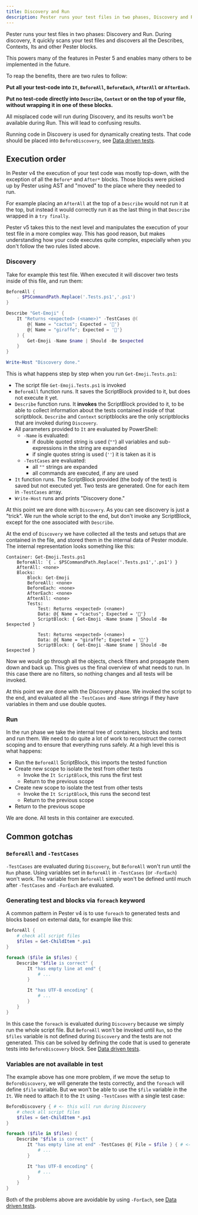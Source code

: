 ```yaml
---
title: Discovery and Run
description: Pester runs your test files in two phases, Discovery and Run. This introduction explains how they work and how it affects they way your structure and write your tests
---
```


Pester runs your test files in two phases: Discovery and Run. During discovery, it quickly scans your test files and discovers all the Describes, Contexts, Its and other Pester blocks.

This powers many of the features in Pester 5 and enables many others to be implemented in the future.

To reap the benefits, there are two rules to follow:

**Put all your test-code into `It`, `BeforeAll`, `BeforeEach`, `AfterAll` or `AfterEach`.**

**Put no test-code directly into `Describe`, `Context` or on the top of your file, without wrapping it in one of these blocks.**

All misplaced code will run during Discovery, and its results won't be available during Run. This will lead to confusing results.

Running code in Discovery is used for dynamically creating tests. That code should be placed into `BeforeDiscovery`, see [Data driven tests](data-driven-tests#beforediscovery).

## Execution order

In Pester v4 the execution of your test code was mostly top-down, with the exception of all the `Before*` and `After*` blocks. Those blocks were picked up by Pester using AST and "moved" to the place where they needed to run.

For example placing an `AfterAll` at the top of a `Describe` would not run it at the top, but instead it would correctly run it as the last thing in that `Describe` wrapped in a `try finally`.

Pester v5 takes this to the next level and manipulates the execution of your test file in a more complex way. This has good reason, but makes understanding how your code executes quite complex, especially when you don't follow the two rules listed above.


### Discovery

Take for example this test file. When executed it will discover two tests inside of this file, and run them:


<GetEmoji />

```powershell title="Get-Emoji.Tests.ps1"
BeforeAll {
    . $PSCommandPath.Replace('.Tests.ps1','.ps1')
}

Describe "Get-Emoji" {
    It "Returns <expected> (<name>)" -TestCases @(
        @{ Name = "cactus"; Expected = '🌵'}
        @{ Name = "giraffe"; Expected = '🦒'}
    ) {
        Get-Emoji -Name $name | Should -Be $expected
    }
}

Write-Host "Discovery done."
```

This is what happens step by step when you run `Get-Emoji.Tests.ps1`:

- The script file `Get-Emoji.Tests.ps1` is invoked
- `BeforeAll` function runs. It saves the ScriptBlock provided to it, but does not execute it yet.
- `Describe` function runs. It **invokes** the ScriptBlock provided to it, to be able to collect information about the tests contained inside of that scriptblock. `Describe` and `Context` scriptblocks are the only scriptblocks that are invoked during `Discovery`.
- All parameters provided to `It` are evaluated by PowerShell:
    - `-Name` is evaluated:
        - if double quoted string is used (`""`) all variables and sub-expressions in the string are expanded
        - if single quotes string is used (`''`) it is taken as it is
    - `-TestCases` are evaluated:
       - all `""` strings are expanded
       - all commands are executed, if any are used
- `It` function runs. The ScriptBlock provided (the body of the test) is saved but not executed yet. Two tests are generated.  One for each item in `-TestCases` array.
- `Write-Host` runs and prints "Discovery done."

At this point we are done with `Discovery`. As you can see discovery is just a "trick". We run the whole script to the end, but don't invoke any ScriptBlock, except for the one associated with `Describe`.

At the end of `Discovery` we have collected all the tests and setups that are contained in the file, and stored them in the internal data of Pester module. The internal representation looks something like this:

```
Container: Get-Emoji.Tests.ps1
    BeforeAll: `{ . $PSCommandPath.Replace('.Tests.ps1','.ps1') }
    AfterAll: <none>
    Blocks:
        Block: Get-Emoji
        BeforeAll: <none>
        BeforeEach: <none>
        AfterEach: <none>
        AfterAll: <none>
        Tests:
            Test: Returns <expected> (<name>)
            Data: @{ Name = "cactus"; Expected = '🌵'}
            ScriptBlock: { Get-Emoji -Name $name | Should -Be $expected }

            Test: Returns <expected> (<name>)
            Data: @{ Name = "giraffe"; Expected = '🦒'}
            ScriptBlock: { Get-Emoji -Name $name | Should -Be $expected }
```

Now we would go through all the objects, check filters and propagate them down and back up. This gives us the final overview of what needs to run. In this case there are no filters, so nothing changes and all tests will be invoked.

At this point we are done with the Discovery phase. We invoked the script to the end, and evaluated all the `-TestCases` and `-Name` strings if they have variables in them and use double quotes.

### Run

In the run phase we take the internal tree of containers, blocks and tests and run them. We need to do quite a lot of work to reconstruct the correct scoping and to ensure that everything runs safely. At a high level this is what happens:

- Run the `BeforeAll` ScriptBlock, this imports the tested function
- Create new scope to isolate the test from other tests
    - Invoke the `It ScriptBlock`, this runs the first test
    - Return to the previous scope
- Create new scope to isolate the test from other tests
    - Invoke the `It ScriptBlock`, this runs the second test
    - Return to the previous scope
- Return to the previous scope

We are done. All tests in this container are executed.


## Common gotchas

### `BeforeAll` and `-TestCases`

`-TestCases` are evaluated during `Discovery`, but `BeforeAll` won't run until the `Run` phase. Using variables set in `BeforeAll` in `-TestCases` (or `-ForEach`) won't work. The variable from `BeforeAll` simply won't be defined until much after `-TestCases` and `-ForEach` are evaluated.

### Generating test and blocks via `foreach` keyword

A common pattern in Pester v4 is to use `foreach` to generated tests and blocks based on external data, for example like this:

```powershell
BeforeAll {
    # check all script files
    $files = Get-ChildItem *.ps1
}

foreach ($file in $files) {
    Describe "$file is correct" {
        It "has empty line at end" {
            # ...
        }

        It "has UTF-8 encoding" {
            # ...
        }
    }
}
```

In this case the `foreach` is evaluated during `Discovery` because we simply run the whole script file. But `BeforeAll` won't be invoked until `Run`, so the `$files` variable is not defined during `Discovery` and the tests are not generated. This can be solved by defining the code that is used to generate tests into `BeforeDiscovery` block. See [Data driven tests](data-driven-tests#beforediscovery).


### Variables are not available in test

The example above has one more problem, if we move the setup to `BeforeDiscovery`, we will generate the tests correctly, and the `foreach` will define `$file` variable. But we won't be able to use the `$file` variable in the `It`. We need to attach it to the `It` using `-TestCases` with a single test case:

```powershell
BeforeDiscovery { # <- this will run during Discovery
    # check all script files
    $files = Get-ChildItem *.ps1
}

foreach ($file in $files) {
    Describe "$file is correct" {
        It "has empty line at end" -TestCases @{ File = $file } { # <- we pass $file data to the test
            # ...
        }

        It "has UTF-8 encoding" {
            # ...
        }
    }
}
```

Both of the problems above are avoidable by using `-ForEach`, see [Data driven tests](data-driven-tests).

